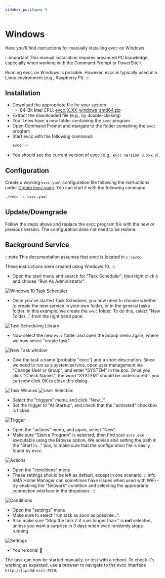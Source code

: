```yaml
---
sidebar_position: 9
---
```


# Windows

Here you'll find instructions for manually installing evcc on Windows.

:::important
This manual installation requires advanced PC knowledge, especially when working with the Command Prompt or PowerShell.

Running evcc on Windows is possible.
However, evcc is typically used in a Linux environment (e.g., Raspberry Pi).
:::

## Installation

- Download the appropriate file for your system
  - 64-Bit Intel CPU: [evcc_X.XX_windows_amd64.zip](https://github.com/evcc-io/evcc/releases/latest)
- Extract the downloaded file (e.g., by double-clicking)
- You'll now have a new folder containing the `evcc` program
- Open Command Prompt and navigate to the folder containing the `evcc` program
- Start evcc with the following command:
  ```sh
  evcc -v
  ```
- You should see the current version of evcc (e.g., `evcc version 0.xxx.y`).

## Configuration

Create a working `evcc.yaml` configuration file following the instructions under [Create evcc.yaml](./configuration).
You can start it with the following command:

```sh
./evcc -c evcc.yaml
```

## Update/Downgrade

Follow the steps above and replace the evcc program file with the new or previous version.
The configuration does not need to be redone.

## Background Service

:::note
This documentation assumes that evcc is located in `c:\evcc`.

These instructions were created using Windows 10.
:::

- Open the start menu and search for "Task Scheduler", then right click it and choose "Run As Administrator".

![Windows 10 Task Scheduler](win10-srv/win10-srv-1.png)

- Once you've started Task Scheduler, you now need to choose whether to create the new service in your own folder, or in the general tasks folder.
  In this example, we create the `evcc` folder. To do this, select "New Folder..." from the right hand pane.

![Task Scheduling Library](win10-srv/win10-srv-2.png)

- Now select the new `evcc` folder and open the popup menu again, where we now select "create task".

![New Task window](win10-srv/win10-srv-3.png)

- Give the task a name (probably "evcc") and a short description. Since we need to run as a system service, open user management via "Change User or Group", and enter "SYSTEM" in the box. Once you click "Check Names", the word "SYSTEM" should be underscored - you can now click OK to close this dialog.

![Task Window](win10-srv/win10-srv-4.png) ![User Selection](win10-srv/win10-srv-5.png)

- Select the "triggers" menu, and click "New...".
- Set the trigger to "At Startup", and check that the "activated" checkbox is ticked.

![Trigger](win10-srv/win10-srv-6.png)

- Open the "actions" menu, and again, select "New".
- Make sure "Start a Program" is selected, then find your `evcc.exe` executable using the Browse option. We advise also setting the path in the "Start In..." box, to make sure that the configuration file is easily found by evcc.

![Actions](win10-srv/win10-srv-7.png)

- Open the "conditions" menu.
- These settings should be left as default, except in one scenario:
  :::info
  SMA Home Manager can sometimes have issues when used with WiFi - try enabling the "Network" condition and selecting the appropriate connection interface in the dropdown.
  :::

![Conditions](win10-srv/win10-srv-8.png)

- Open the "settings" menu.
- Make sure to select "run task as soon as possible...".
- Also make sure "Stop the task if it runs longer than:" is **not** selected, unless you want a surprise in 3 days when evcc randomly stops running.

![Settings](win10-srv/win10-srv-9.png)

- You're done! 🎉

The task can now be started manually, or test with a reboot. To check it's working as expected, use a browser to navigate to the evcc interface `http://[ipaddress]:7070`.
